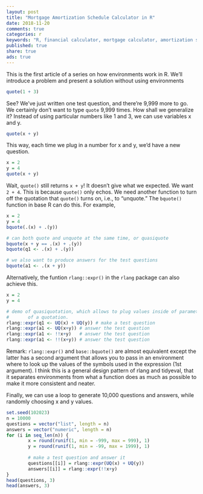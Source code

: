 ```yaml
---
layout: post
title: "Mortgage Amortization Schedule Calculator in R"
date: 2018-11-20
comments: true
categories: r
keywords: "R, financial calculator, mortgage calculator, amortization schedule, amortization schedule calculator"
published: true
share: true
ads: true
---
```


This is the first article of a series on how environments work in R. We'll introduce a problem and present a solution without using environments

```r
quote(1 + 3)
```

See? We've just written one test question, and there're 9,999 more to go. We certainly don't want to type `quote` 9,999 times. How shall we generalize it? Instead of using particular numbers like 1 and 3, we can use variables x and y. 

```r
quote(x + y)
```

This way, each time we plug in a number for x and y, we'd have a new question. 

```r
x = 2
y = 4
quote(x + y)
```

Wait, `quote()` still returns `x + y`! It doesn't give what we expected. We want `2 + 4`. This is because `quote()` only echos. We need another function to turn off
the quotation that `quote()` turns on, i.e., to "unquote." The `bquote()` function in base R can do this. For example,

```r
x = 2
y = 4
bquote(.(x) + .(y))

# can both quote and unquote at the same time, or quasiquote
bquote(x + y == .(x) + .(y))
bquote(q1 <- .(x) + .(y))

# we also want to produce answers for the test questions
bquote(a1 <- .(x + y))
```

Alternatively, the funtion `rlang::expr()` in the `rlang` package can also achieve this.

```r
x = 2
y = 4

# demo of quasiquotation, which allows to plug values inside of parameters 
#       of a quotation.
rlang::expr(q1 <- UQ(x) + UQ(y)) # make a test question
rlang::expr(a1 <- UQ(x+y)) # answer the test question
rlang::expr(a1 <- !!x+y)   # answer the test question
rlang::expr(a1 <- !!(x+y)) # answer the test question
```

Remark: `rlang::expr()` and `base::bquote()` are almost equivalent except the latter has a second argument that allows you to pass in an environment where to look up the values of the symbols used in the expression (1st argument). I think this is a general design pattern of rlang and tidyeval, that it separates environments from what a function does as much as possible to make it more consistent and neater.

Finally, we can use a loop to generate 10,000 questions and answers, while randomly choosing x and y values.

```r
set.seed(102023)
n = 10000
questions = vector("list", length = n)
answers = vector("numeric", length = n) 
for (i in seq_len(n)) {
        x = round(runif(1, min = -999, max = 999), 1)
        y = round(runif(1, min = -99, max = 1999), 1)
        
        # make a test question and answer it
        questions[[i]] = rlang::expr(UQ(x) + UQ(y)) 
        answers[[i]] = rlang::expr(!!x+y) 
}
head(questions, 3)        
head(answers, 3)
```
